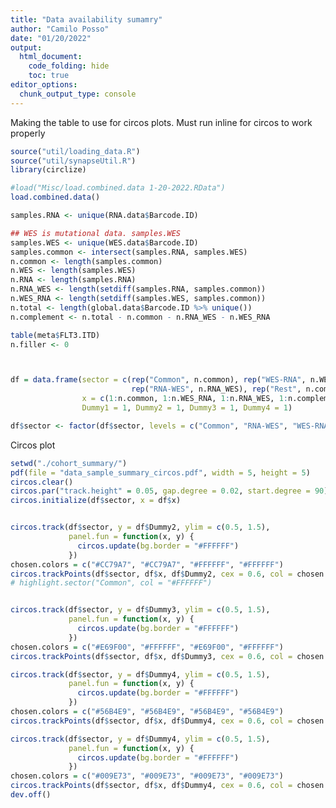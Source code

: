 ```yaml
---
title: "Data availability sumamry"
author: "Camilo Posso"
date: "01/20/2022"
output: 
  html_document:
    code_folding: hide
    toc: true
editor_options: 
  chunk_output_type: console
---
```


Making the table to use for circos plots. Must run inline for circos to work properly 


```r

source("util/loading_data.R")
source("util/synapseUtil.R")
library(circlize)

#load("Misc/load.combined.data 1-20-2022.RData")
load.combined.data()

samples.RNA <- unique(RNA.data$Barcode.ID)

## WES is mutational data. samples.WES
samples.WES <- unique(WES.data$Barcode.ID)
samples.common <- intersect(samples.RNA, samples.WES)
n.common <- length(samples.common)
n.WES <- length(samples.WES)
n.RNA <- length(samples.RNA)
n.RNA_WES <- length(setdiff(samples.RNA, samples.common))
n.WES_RNA <- length(setdiff(samples.WES, samples.common))
n.total <- length(global.data$Barcode.ID %>% unique())
n.complement <- n.total - n.common - n.RNA_WES - n.WES_RNA

table(meta$FLT3.ITD)
n.filler <- 0



df = data.frame(sector = c(rep("Common", n.common), rep("WES-RNA", n.WES_RNA), 
                           rep("RNA-WES", n.RNA_WES), rep("Rest", n.complement)),
                x = c(1:n.common, 1:n.WES_RNA, 1:n.RNA_WES, 1:n.complement), 
                Dummy1 = 1, Dummy2 = 1, Dummy3 = 1, Dummy4 = 1)

df$sector <- factor(df$sector, levels = c("Common", "RNA-WES", "WES-RNA", "Rest"))

```

Circos plot

```r
setwd("./cohort_summary/")
pdf(file = "data_sample_summary_circos.pdf", width = 5, height = 5)
circos.clear()
circos.par("track.height" = 0.05, gap.degree = 0.02, start.degree = 90)
circos.initialize(df$sector, x = df$x)


circos.track(df$sector, y = df$Dummy2, ylim = c(0.5, 1.5),
             panel.fun = function(x, y) {
               circos.update(bg.border = "#FFFFFF")
             })
chosen.colors = c("#CC79A7", "#CC79A7", "#FFFFFF", "#FFFFFF")
circos.trackPoints(df$sector, df$x, df$Dummy2, cex = 0.6, col = chosen.colors)
# highlight.sector("Common", col = "#FFFFFF")


circos.track(df$sector, y = df$Dummy3, ylim = c(0.5, 1.5),
             panel.fun = function(x, y) {
               circos.update(bg.border = "#FFFFFF")
             })
chosen.colors = c("#E69F00", "#FFFFFF", "#E69F00", "#FFFFFF")
circos.trackPoints(df$sector, df$x, df$Dummy3, cex = 0.6, col = chosen.colors)

circos.track(df$sector, y = df$Dummy4, ylim = c(0.5, 1.5),
             panel.fun = function(x, y) {
               circos.update(bg.border = "#FFFFFF")
             })
chosen.colors = c("#56B4E9", "#56B4E9", "#56B4E9", "#56B4E9")
circos.trackPoints(df$sector, df$x, df$Dummy4, cex = 0.6, col = chosen.colors)

circos.track(df$sector, y = df$Dummy4, ylim = c(0.5, 1.5),
             panel.fun = function(x, y) {
               circos.update(bg.border = "#FFFFFF")
             })
chosen.colors = c("#009E73", "#009E73", "#009E73", "#009E73")
circos.trackPoints(df$sector, df$x, df$Dummy4, cex = 0.6, col = chosen.colors)
dev.off()


```









